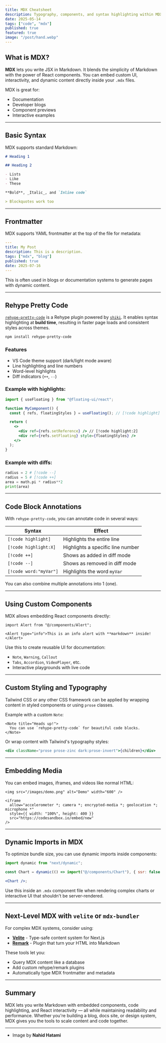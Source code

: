 ```yaml
---
title: MDX Cheatsheet
description: Typography, components, and syntax highlighting within MDX files.
date: 2025-05-14
tags: ["code", "mdx"]
published: true
featured: true
image: "/post/hand.webp"
---
```


## What is MDX?

**MDX** lets you write JSX in Markdown. It blends the simplicity of Markdown with the power of React components. You can embed custom UI, interactivity, and dynamic content directly inside your `.mdx` files.

MDX is great for:

- Documentation
- Developer blogs
- Component previews
- Interactive examples

---

## Basic Syntax

MDX supports standard Markdown:

```md
# Heading 1

## Heading 2

- Lists
- Like
- These

**Bold**, _Italic_, and `Inline code`

> Blockquotes work too
```

---

## Frontmatter

MDX supports YAML frontmatter at the top of the file for metadata:

```yaml
---
title: My Post
description: This is a description.
tags: ["mdx", "blog"]
published: true
date: 2025-07-16
---
```

This is often used in blogs or documentation systems to generate pages with dynamic content.

---

## Rehype Pretty Code

[`rehype-pretty-code`](https://github.com/atomiks/rehype-pretty-code) is a Rehype plugin powered by [`shiki`](https://github.com/shikijs/shiki). It enables syntax highlighting at **build time**, resulting in faster page loads and consistent styles across themes.

```bash
npm install rehype-pretty-code
```

### Features

- VS Code theme support (dark/light mode aware)
- Line highlighting and line numbers
- Word-level highlights
- Diff indicators (`++`, `--`)

### Example with highlights:

```jsx
import { useFloating } from "@floating-ui/react";

function MyComponent() {
  const { refs, floatingStyles } = useFloating(); // [!code highlight]

  return (
    <>
      <div ref={refs.setReference} /> // [!code highlight:2]
      <div ref={refs.setFloating} style={floatingStyles} />
    </>
  );
}
```

### Example with diffs:

```py
radius = 2 # [!code --]
radius = 5 # [!code ++]
area = math.pi * radius**2
print(area)
```

---

## Code Block Annotations

With `rehype-pretty-code`, you can annotate code in several ways:

| Syntax                 | Effect                            |
| ---------------------- | --------------------------------- |
| `[!code highlight]`    | Highlights the entire line        |
| `[!code highlight:X]`  | Highlights a specific line number |
| `[!code ++]`           | Shows as added in diff mode       |
| `[!code --]`           | Shows as removed in diff mode     |
| `[!code word:"myVar"]` | Highlights the word `myVar`       |

You can also combine multiple annotations into 1 (one).

---

## Using Custom Components

MDX allows embedding React components directly:

```mdx
import Alert from "@/components/Alert";

<Alert type="info">This is an info alert with **markdown** inside!</Alert>
```

Use this to create reusable UI for documentation:

- `Note`, `Warning`, `Callout`
- `Tabs`, `Accordion`, `VideoPlayer`, etc.
- Interactive playgrounds with live code

---

## Custom Styling and Typography

Tailwind CSS or any other CSS framework can be applied by wrapping content in styled components or using `prose` classes.

Example with a custom `Note`:

```mdx
<Note title="Heads up!">
  You can use `rehype-pretty-code` for beautiful code blocks.
</Note>
```

Or wrap content with Tailwind's typography styles:

```jsx
<div className="prose prose-zinc dark:prose-invert">{children}</div>
```

---

## Embedding Media

You can embed images, iframes, and videos like normal HTML:

```mdx
<img src="/images/demo.png" alt="Demo" width="600" />

<iframe
  allow="accelerometer *; camera *; encrypted-media *; geolocation *; microphone *"
  style={{ width: "100%", height: 400 }}
  src="https://codesandbox.io/embed/new"
/>
```

---

## Dynamic Imports in MDX

To optimize bundle size, you can use dynamic imports inside components:

```jsx
import dynamic from "next/dynamic";

const Chart = dynamic(() => import("@/components/Chart"), { ssr: false });

<Chart />;
```

Use this inside an `.mdx` component file when rendering complex charts or interactive UI that shouldn't be server-rendered.

---

## Next-Level MDX with `velite` or `mdx-bundler`

For complex MDX systems, consider using:

- **[Velite](https://velite.js.org)** - Type-safe content system for Next.js
- **[Remark](https://npmjs.com/package/rehype-remark)** - Plugin that turn your HTML into Markdown

These tools let you:

- Query MDX content like a database
- Add custom rehype/remark plugins
- Automatically type MDX frontmatter and metadata

---

## Summary

MDX lets you write Markdown with embedded components, code highlighting, and React interactivity — all while maintaining readability and performance. Whether you're building a blog, docs site, or design system, MDX gives you the tools to scale content and code together.

---

- Image by **Nahid Hatami**

